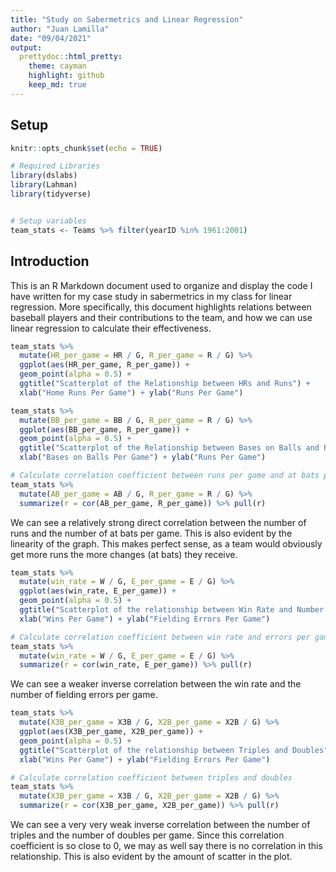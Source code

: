 ```yaml
---
title: "Study on Sabermetrics and Linear Regression"
author: "Juan Lamilla"
date: "09/04/2021"
output:
  prettydoc::html_pretty:
    theme: cayman
    highlight: github
    keep_md: true
---
```


## Setup

```r
knitr::opts_chunk$set(echo = TRUE)

# Required Libraries
library(dslabs)
library(Lahman)
library(tidyverse)


# Setup variables
team_stats <- Teams %>% filter(yearID %in% 1961:2001)
```

## Introduction

This is an R Markdown document used to organize and display the code I have written for my case study in sabermetrics in my class for linear regression. More specifically, this document highlights relations between baseball players and their contributions to the team, and how we can use linear regression to calculate their effectiveness.

```r
team_stats %>%
  mutate(HR_per_game = HR / G, R_per_game = R / G) %>%
  ggplot(aes(HR_per_game, R_per_game)) + 
  geom_point(alpha = 0.5) + 
  ggtitle("Scatterplot of the Relationship between HRs and Runs") +
  xlab("Home Runs Per Game") + ylab("Runs Per Game")
```

```r
team_stats %>%
  mutate(BB_per_game = BB / G, R_per_game = R / G) %>%
  ggplot(aes(BB_per_game, R_per_game)) + 
  geom_point(alpha = 0.5) + 
  ggtitle("Scatterplot of the Relationship between Bases on Balls and Runs") +
  xlab("Bases on Balls Per Game") + ylab("Runs Per Game")

# Calculate correlation coefficient between runs per game and at bats per game
team_stats %>% 
  mutate(AB_per_game = AB / G, R_per_game = R / G) %>% 
  summarize(r = cor(AB_per_game, R_per_game)) %>% pull(r)
```

We can see a relatively strong direct correlation between the number of runs and the number of at bats per game. This is also evident by the linearity of the graph. This makes perfect sense, as a team would obviously get more runs the more changes (at bats) they receive.

```r
team_stats %>%
  mutate(win_rate = W / G, E_per_game = E / G) %>%
  ggplot(aes(win_rate, E_per_game)) + 
  geom_point(alpha = 0.5) + 
  ggtitle("Scatterplot of the relationship between Win Rate and Number of Fielding Errors") +
  xlab("Wins Per Game") + ylab("Fielding Errors Per Game")

# Calculate correlation coefficient between win rate and errors per game
team_stats %>% 
  mutate(win_rate = W / G, E_per_game = E / G) %>% 
  summarize(r = cor(win_rate, E_per_game)) %>% pull(r)
```

We can see a weaker inverse correlation between the win rate and the number of fielding errors per game.

```r
team_stats %>%
  mutate(X3B_per_game = X3B / G, X2B_per_game = X2B / G) %>%
  ggplot(aes(X3B_per_game, X2B_per_game)) + 
  geom_point(alpha = 0.5) + 
  ggtitle("Scatterplot of the relationship between Triples and Doubles") +
  xlab("Wins Per Game") + ylab("Fielding Errors Per Game")

# Calculate correlation coefficient between triples and doubles
team_stats %>% 
  mutate(X3B_per_game = X3B / G, X2B_per_game = X2B / G) %>% 
  summarize(r = cor(X3B_per_game, X2B_per_game)) %>% pull(r)
```

We can see a very very weak inverse correlation between the number of triples and the number of doubles per game. Since this correlation coefficient is so close to 0, we may as well say there is no correlation in this relationship. This is also evident by the amount of scatter in the plot.